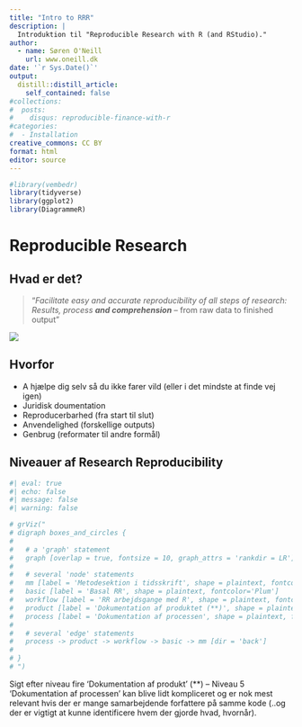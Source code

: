 ```yaml
---
title: "Intro to RRR"
description: |
  Introduktion til "Reproducible Research with R (and RStudio)."
author:
  - name: Søren O'Neill
    url: www.oneill.dk
date: '`r Sys.Date()`'
output:
  distill::distill_article:
    self_contained: false
#collections:
#  posts:
#    disqus: reproducible-finance-with-r
#categories:
#  - Installation
creative_commons: CC BY
format: html
editor: source
---
```


```r
#library(vembedr)
library(tidyverse)
library(ggplot2)
library(DiagrammeR)
```


# Reproducible Research

<!-- -->

## Hvad er det?

> "_Facilitate easy and accurate reproducibility of all steps of research: Results, process **and comprehension**_ -- from raw data to finished output"

![](gfx/RR/RR_book.jpeg)

## Hvorfor

- A hjælpe dig selv så du ikke farer vild (eller i det mindste at finde vej igen)
- Juridisk doumentation 
- Reproducerbarhed (fra start til slut)
- Anvendelighed (forskellige outputs)
- Genbrug (reformater til andre formål)

## Niveauer af Research Reproducibility

```r
#| eval: true
#| echo: false
#| message: false
#| warning: false

# grViz("
# digraph boxes_and_circles {
# 
#   # a 'graph' statement
#   graph [overlap = true, fontsize = 10, graph_attrs = 'rankdir = LR']
# 
#   # several 'node' statements
#   mm [label = 'Metodesektion i tidsskrift', shape = plaintext, fontcolor='Plum']
#   basic [label = 'Basal RR', shape = plaintext, fontcolor='Plum']
#   workflow [label = 'RR arbejdsgange med R', shape = plaintext, fontcolor='MediumOrchid']
#   product [label = 'Dokumentation af produktet (**)', shape = plaintext, fontcolor='DarkViolet']
#   process [label = 'Dokumentation af processen', shape = plaintext, fontcolor='Indigo']
# 
#   # several 'edge' statements
#   process -> product -> workflow -> basic -> mm [dir = 'back']
#   
# }
# ")

```

Sigt efter niveau fire 'Dokumentation af produkt' (**) -- Niveau 5 'Dokumentation af processen' kan blive lidt kompliceret og er nok mest relevant hvis der er mange samarbejdende forfattere på samme kode (..og der er vigtigt at kunne identificere hvem der gjorde hvad, hvornår).
    
<script src="https://giscus.app/client.js"
        data-repo="sorenoneill/r4phd"
        data-repo-id="R_kgDOJ9etDQ"
        data-category="Announcements"
        data-category-id="DIC_kwDOJ9etDc4CYApF"
        data-mapping="pathname"
        data-strict="0"
        data-reactions-enabled="0"
        data-emit-metadata="0"
        data-input-position="bottom"
        data-theme="cobalt"
        data-lang="en"
        crossorigin="anonymous"
        async>
</script>
